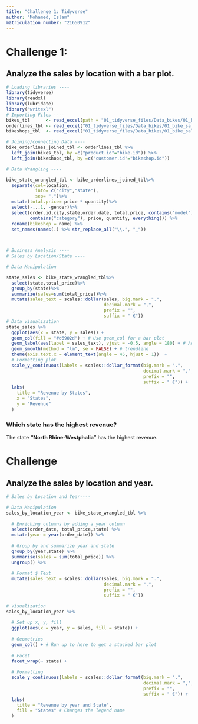 ```yaml
---
title: "Challenge 1: Tidyverse"
author: "Mohamed, Islam"
matriculation number: "21650912"
---
```


# Challenge 1: 
## Analyze the sales by location with a bar plot.


```r
# Loading libraries ----
library(tidyverse)
library(readxl)
library(lubridate)
library("writexl")
# Importing Files ----
bikes_tbl      <- read_excel(path = "01_tidyverse_files/Data_bikes/01_bike_sales/01_raw_data/bikes.xlsx")
orderlines_tbl <- read_excel("01_tidyverse_files/Data_bikes/01_bike_sales/01_raw_data/orderlines.xlsx")
bikeshops_tbl  <- read_excel("01_tidyverse_files/Data_bikes/01_bike_sales/01_raw_data/bikeshops.xlsx")

# Joining/connecting Data ----
bike_orderlines_joined_tbl <- orderlines_tbl %>% 
  left_join(bikes_tbl, by =c("product.id"="bike.id")) %>%
  left_join(bikeshops_tbl, by =c("customer.id"="bikeshop.id"))

# Data Wrangling ----

bike_state_wrangled_tbl <- bike_orderlines_joined_tbl%>%
  separate(col=location,
           into= c("city","state"),
           sep= ",")%>%
  mutate(total.price= price * quantity)%>%
  select(-...1, -gender)%>%
  select(order.id,city,state,order.date, total.price, contains("model"),
         contains("category"), price, quantity, everything()) %>%
  rename(bikeshop = name) %>%
  set_names(names(.) %>% str_replace_all("\\.", "_"))

  

# Business Analysis ----
# Sales by Location/State ----

# Data Manipulation

state_sales <- bike_state_wrangled_tbl%>%
  select(state,total_price)%>%
  group_by(state)%>%
  summarize(sales=sum(total_price))%>%
  mutate(sales_text = scales::dollar(sales, big.mark = ".", 
                                     decimal.mark = ",", 
                                     prefix = "", 
                                     suffix = " €"))
# Data visualization
state_sales %>%
  ggplot(aes(x = state, y = sales)) +
  geom_col(fill = "#d6902d") + # Use geom_col for a bar plot
  geom_label(aes(label = sales_text), vjust = -0.5, angle = 180) + # Adding labels to the bars vertically
  geom_smooth(method = "lm", se = FALSE) + # trendline
  theme(axis.text.x = element_text(angle = 45, hjust = 1))  + 
  # Formatting plot
  scale_y_continuous(labels = scales::dollar_format(big.mark = ".", 
                                                    decimal.mark = ",", 
                                                    prefix = "", 
                                                    suffix = " €")) +
  labs(
    title = "Revenue by States",
    x = "States",
    y = "Revenue"
  )
```


### Which state has the highest revenue?

The state **"North Rhine-Westphalia"** has the highest revenue.

# Challenge

## Analyze the sales by location and year. 


```r
# Sales by Location and Year----

# Data Manipulation
sales_by_location_year <- bike_state_wrangled_tbl %>%
  
  # Enriching columns by adding a year column
  select(order_date, total_price,state) %>%
  mutate(year = year(order_date)) %>%
  
  # Group by and summarize year and state
  group_by(year,state) %>%
  summarise(sales = sum(total_price)) %>%
  ungroup() %>%
  
  # Format $ Text
  mutate(sales_text = scales::dollar(sales, big.mark = ".", 
                                     decimal.mark = ",", 
                                     prefix = "", 
                                     suffix = " €"))

# Visualization
sales_by_location_year %>%
  
  # Set up x, y, fill
  ggplot(aes(x = year, y = sales, fill = state)) +
  
  # Geometries
  geom_col() + # Run up to here to get a stacked bar plot
  
  # Facet
  facet_wrap(~ state) +
  
  # Formatting
  scale_y_continuous(labels = scales::dollar_format(big.mark = ".", 
                                                    decimal.mark = ",", 
                                                    prefix = "", 
                                                    suffix = " €")) +
  labs(
    title = "Revenue by year and State",
    fill = "States" # Changes the legend name
  )
```

